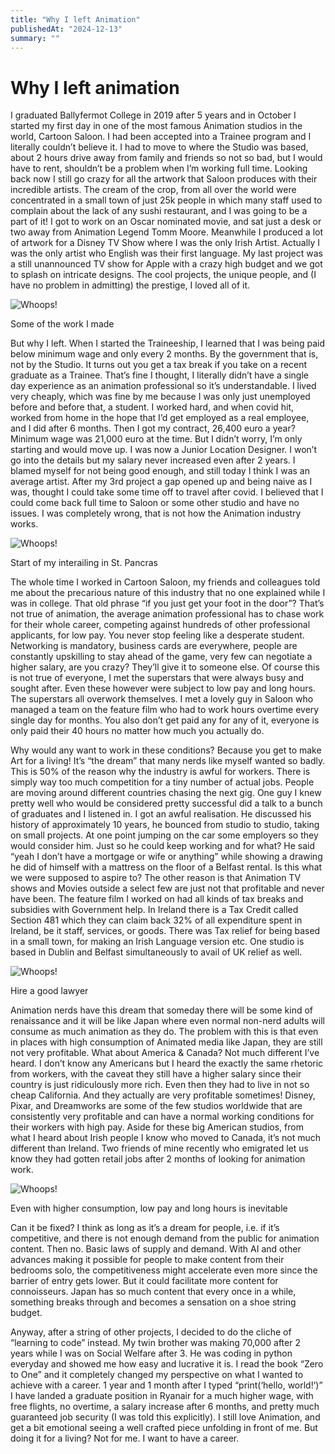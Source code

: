 ```yaml
---
title: "Why I left Animation"
publishedAt: "2024-12-13"
summary: ""
---
```


# Why I left animation

<div style={{ textAlign: "justify"}}>

I graduated Ballyfermot College in 2019 after 5 years and in October I started my first day in one of the most famous Animation studios in the world, Cartoon Saloon. I had been accepted into a Trainee program and I literally couldn’t believe it. I had to move to where the Studio was based, about 2 hours drive away from family and friends so not so bad, but I would have to rent, shouldn’t be a problem when I’m working full time. Looking back now I still go crazy for all the artwork that Saloon produces with their incredible artists. The cream of the crop, from all over the world were concentrated in a small town of just 25k people in which many staff used to complain about the lack of any sushi restaurant, and I was going to be a part of it! I got to work on an Oscar nominated movie, and sat just a desk or two away from Animation Legend Tomm Moore. Meanwhile I produced a lot of artwork for a Disney TV Show where I was the only Irish Artist. Actually I was the only artist who English was their first language. My last project was a still unannounced TV show for Apple with a crazy high budget and we got to splash on intricate designs. The cool projects, the unique people, and (I have no problem in admitting) the prestige, I loved all of it.

![Whoops!](/images/FmMXTE_X0AIuNxS.jpeg "Some of the work I made")

<div style={{ textAlign: "center", fontStyle: "italic" }}>
  Some of the work I made
</div>

But why I left. When I started the Traineeship, I learned that I was being paid below
minimum wage and only every 2 months. By the government that is, not by the Studio.
It turns out you get a tax break if you take on a recent graduate as a Trainee. That’s
fine I thought, I literally didn’t have a single day experience as an animation professional
so it’s understandable. I lived very cheaply, which was fine by me because I was
only just unemployed before and before that, a student. I worked hard, and when covid
hit, worked from home in the hope that I’d get employed as a real employee, and I
did after 6 months. Then I got my contract, 26,400 euro a year? Minimum wage was
21,000 euro at the time. But I didn’t worry, I’m only starting and would move up.
I was now a Junior Location Designer. I won’t go into the details but my salary never
increased even after 2 years. I blamed myself for not being good enough, and still
today I think I was an average artist. After my 3rd project a gap opened up and being
naive as I was, thought I could take some time off to travel after covid. I believed
that I could come back full time to Saloon or some other studio and have no issues.
I was completely wrong, that is not how the Animation industry works.

![Whoops!](/images/IMG_1621.jpg "Start of my interailing")

<div style={{ textAlign: "center", fontStyle: "italic" }}>
  Start of my interailing in St. Pancras
</div>

The whole time I worked in Cartoon Saloon, my friends and colleagues told me about the precarious nature of this industry that no one explained while I was in college. That old phrase “if you just get your foot in the door”? That’s not true of animation, the average animation professional has to chase work for their whole career, competing against hundreds of other professional applicants, for low pay. You never stop feeling like a desperate student. Networking is mandatory, business cards are everywhere, people are constantly upskilling to stay ahead of the game, very few can negotiate a higher salary, are you crazy? They’ll give it to someone else. Of course this is not true of everyone, I met the superstars that were always busy and sought after. Even these however were subject to low pay and long hours. The superstars all overwork themselves. I met a lovely guy in Saloon who managed a team on the feature film who had to work hours overtime every single day for months. You also don’t get paid any for any of it, everyone is only paid their 40 hours no matter how much you actually do.

Why would any want to work in these conditions? Because you get to make Art for a living! It’s “the dream” that many nerds like myself wanted so badly. This is 50% of the reason why the industry is awful for workers. There is simply way too much competition for a tiny number of actual jobs. People are moving around different countries chasing the next gig. One guy I knew pretty well who would be considered pretty successful did a talk to a bunch of graduates and I listened in. I got an awful realisation. He discussed his history of approximately 10 years, he bounced from studio to studio, taking on small projects. At one point jumping on the car some employers so they would consider him. Just so he could keep working and for what? He said “yeah I don’t have a mortgage or wife or anything” while showing a drawing he did of himself with a mattress on the floor of a Belfast rental. Is this what we were supposed to aspire to? The other reason is that Animation TV shows and Movies outside a select few are just not that profitable and never have been. The feature film I worked on had all kinds of tax breaks and subsidies with Government help. In Ireland there is a Tax Credit called Section 481 which they can claim back 32% of all expenditure spent in Ireland, be it staff, services, or goods. There was Tax relief for being based in a small town, for making an Irish Language version etc. One studio is based in Dublin and Belfast simultaneously to avail of UK relief as well.

![Whoops!](/images/GJwaT3oXAAAH-pp.jpg)

<div style={{ textAlign: "center", fontStyle: "italic" }}>
  Hire a good lawyer
</div>

Animation nerds have this dream that someday there will be some kind of renaissance and it will be like Japan where even normal non-nerd adults will consume as much animation as they do. The problem with this is that even in places with high consumption of Animated media like Japan, they are still not very profitable. What about America & Canada? Not much different I’ve heard. I don’t know any Americans but I heard the exactly the same rhetoric from workers, with the caveat they still have a higher salary since their country is just ridiculously more rich. Even then they had to live in not so cheap California. And they actually are very profitable sometimes! Disney, Pixar, and Dreamworks are some of the few studios worldwide that are consistently very profitable and can have a normal working conditions for their workers with high pay. Aside for these big American studios, from what I heard about Irish people I know who moved to Canada, it’s not much different than Ireland. Two friends of mine recently who emigrated let us know they had gotten retail jobs after 2 months of looking for animation work.

![Whoops!](/images/image-asset.jpg)

<div style={{ textAlign: "center", fontStyle: "italic" }}>
  Even with higher consumption, low pay and long hours is inevitable
</div>

Can it be fixed? I think as long as it’s a dream for people, i.e. if it’s competitive, and there is not enough demand from the public for animation content. Then no. Basic laws of supply and demand. With AI and other advances making it possible for people to make content from their bedrooms solo, the competitiveness might accelerate even more since the barrier of entry gets lower. But it could facilitate more content for connoisseurs. Japan has so much content that every once in a while, something breaks through and becomes a sensation on a shoe string budget.

Anyway, after a string of other projects, I decided to do the cliche of “learning to code” instead. My twin brother was making 70,000 after 2 years while I was on Social Welfare after 3. He was coding in python everyday and showed me how easy and lucrative it is. I read the book “Zero to One” and it completely changed my perspective on what I wanted to achieve with a career. 1 year and 1 month after I typed “print(‘hello, world!’)” I have landed a graduate position in Ryanair for a much higher wage, with free flights, no overtime, a salary increase after 6 months, and pretty much guaranteed job security (I was told this explicitly). I still love Animation, and get a bit emotional seeing a well crafted piece unfolding in front of me. But doing it for a living? Not for me. I want to have a career.

</div>
